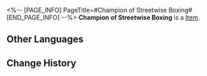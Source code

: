 <%-- [PAGE_INFO]
PageTitle=#Champion of Streetwise Boxing#
[END_PAGE_INFO] --%>
{{Item Infobox
|id          = 81052
|image       = Item Champion of Streetwise Boxing.png
|type        = 
|invCategory = 
|rarity      = 3
|effect      = 
|description = 
}}
'''Champion of Streetwise Boxing''' is a [[Item]].

==Other Languages==
{{Other Languages
|en   = Champion of Streetwise Boxing
|zhs  = 街头出身的拳王
|zht  = 街頭出身的拳王
|ja   = 成り上がりチャンピオン
|ko   = 스트리트 격투왕
|es   = Campeona de boxeo callejero
|fr   = Championne de boxe de rue
|ru   = Чемпион уличного бокса
|th   = Champion of Streetwise Boxing
|vi   = Quyền Vương Đường Phố
|de   = Champion des Straßenboxens
|id   = Champion of Streetwise Boxing
|pt   = Campeã de Boxe de Rua
}}

==Change History==
{{Change History|2.0}}